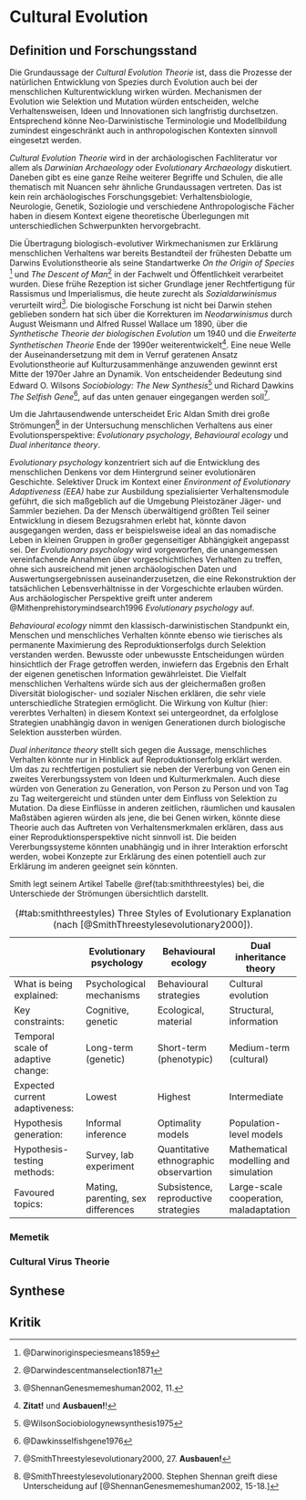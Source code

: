 # Cultural Evolution

## Definition und Forschungsstand

Die Grundaussage der *Cultural Evolution Theorie* ist, dass die Prozesse der natürlichen Entwicklung von Spezies durch Evolution auch bei der menschlichen Kulturentwicklung wirken würden. Mechanismen der Evolution wie Selektion und Mutation würden entscheiden, welche Verhaltensweisen, Ideen und Innovationen sich langfristig durchsetzen. Entsprechend könne Neo-Darwinistische Terminologie und Modellbildung zumindest eingeschränkt auch in anthropologischen Kontexten sinnvoll eingesetzt werden. 

*Cultural Evolution Theorie* wird in der archäologischen Fachliteratur vor allem als *Darwinian Archaeology* oder *Evolutionary Archaeology* diskutiert. Daneben gibt es eine ganze Reihe weiterer Begriffe und Schulen, die alle thematisch mit Nuancen sehr ähnliche Grundaussagen vertreten. Das ist kein rein archäologisches Forschungsgebiet: Verhaltensbiologie, Neurologie, Genetik, Soziologie und verschiedene Anthropologische Fächer haben in diesem Kontext eigene theoretische Überlegungen mit unterschiedlichen Schwerpunkten hervorgebracht. 

Die Übertragung biologisch-evolutiver Wirkmechanismen zur Erklärung menschlichen Verhaltens war bereits Bestandteil der frühesten Debatte um Darwins Evolutionstheorie als seine Standartwerke *On the Origin of Species* ^[@Darwinoriginspeciesmeans1859] und *The Descent of Man*^[@Darwindescentmanselection1871] in der Fachwelt und Öffentlichkeit verarbeitet wurden. Diese frühe Rezeption ist sicher Grundlage jener Rechtfertigung für Rassismus und Imperialismus, die heute zurecht als *Sozialdarwinismus* verurteilt wird^[@ShennanGenesmemeshuman2002, 11.]. Die biologische Forschung ist nicht bei Darwin stehen geblieben sondern hat sich über die Korrekturen im *Neodarwinismus* durch August Weismann und Alfred Russel Wallace um 1890, über die *Synthetische Theorie der biologischen Evolution* um 1940 und die *Erweiterte Synthetischen Theorie* Ende der 1990er weiterentwickelt^[**Zitat!** und **Ausbauen!**!]. Eine neue Welle der Auseinandersetzung mit dem in Verruf geratenen Ansatz Evolutionstheorie auf Kulturzusammenhänge anzuwenden gewinnt erst Mitte der 1970er Jahre an Dynamik. Von entscheidender Bedeutung sind Edward O. Wilsons *Sociobiology: The New Synthesis*^[@WilsonSociobiologynewsynthesis1975] und Richard Dawkins *The Selfish Gene*^[@Dawkinsselfishgene1976], auf das unten genauer eingegangen werden soll^[@SmithThreestylesevolutionary2000, 27. **Ausbauen!**].  

Um die Jahrtausendwende unterscheidet Eric Aldan Smith drei große Strömungen^[ @SmithThreestylesevolutionary2000. Stephen Shennan greift diese Unterscheidung auf [@ShennanGenesmemeshuman2002, 15-18.]] in der Untersuchung menschlichen Verhaltens aus einer Evolutionsperspektive: *Evolutionary psychology*, *Behavioural ecology* und *Dual inheritance theory*.

*Evolutionary psychology* konzentriert sich auf die Entwicklung des menschlichen Denkens vor dem Hintergrund seiner evolutionären Geschichte. Selektiver Druck im Kontext einer *Environment of Evolutionary Adaptiveness (EEA)* habe zur Ausbildung spezialisierter Verhaltensmodule geführt, die sich maßgeblich auf die Umgebung Pleistozäner Jäger- und Sammler beziehen. Da der Mensch überwältigend größten Teil seiner Entwicklung in diesem Bezugsrahmen erlebt hat, könnte davon ausgegangen werden, dass er beispielsweise ideal an das nomadische Leben in kleinen Gruppen in großer gegenseitiger Abhängigkeit angepasst sei. Der *Evolutionary psychology* wird vorgeworfen, die unangemessen vereinfachende Annahmen über vorgeschichtliches Verhalten zu treffen, ohne sich ausreichend mit jenen archäologischen Daten und Auswertungsergebnissen auseinanderzusetzen, die eine Rekonstruktion der tatsächlichen Lebensverhältnisse in der Vorgeschichte erlauben würden. Aus archäologischer Perspektive greift unter anderem @Mithenprehistorymindsearch1996 *Evolutionary psychology* auf.

*Behavioural ecology* nimmt den klassisch-darwinistischen Standpunkt ein, Menschen und menschliches Verhalten könnte ebenso wie tierisches als permanente Maximierung des Reproduktionserfolgs durch Selektion verstanden werden. Bewusste oder unbewusste Entscheidungen würden hinsichtlich der Frage getroffen werden, inwiefern das Ergebnis den Erhalt der eigenen genetischen Information gewährleistet. Die Vielfalt menschlichen Verhaltens würde sich aus der gleichermaßen großen Diversität biologischer- und sozialer Nischen erklären, die sehr viele unterschiedliche Strategien ermöglicht. Die Wirkung von Kultur (hier: vererbtes Verhalten) in diesem Kontext sei untergeordnet, da erfolglose Strategien unabhängig davon in wenigen Generationen durch biologische Selektion aussterben würden.  

*Dual inheritance theory* stellt sich gegen die Aussage, menschliches Verhalten könnte nur in Hinblick auf Reproduktionserfolg erklärt werden. Um das zu rechtfertigen postuliert sie neben der Vererbung von Genen ein zweites Vererbungssystem von Ideen und Kulturmerkmalen. Auch diese würden von Generation zu Generation, von Person zu Person und von Tag zu Tag weitergereicht und stünden unter dem Einfluss von Selektion zu Mutation. Da diese Einflüsse in anderen zeitlichen, räumlichen und kausalen Maßstäben agieren würden als jene, die bei Genen wirken, könnte diese Theorie auch das Auftreten von Verhaltensmerkmalen erklären, dass aus einer Reproduktionsperspektive nicht sinnvoll ist. Die beiden Vererbungssysteme könnten unabhängig und in ihrer Interaktion erforscht werden, wobei Konzepte zur Erklärung des einen potentiell auch zur Erklärung im anderen geeignet sein könnten. 

Smith legt seinem Artikel Tabelle \@ref(tab:smiththreestyles) bei, die Unterschiede der Strömungen übersichtlich darstellt.

Table: (\#tab:smiththreestyles) Three Styles of Evolutionary Explanation (nach [@SmithThreestylesevolutionary2000]).

|   | Evolutionary psychology | Behavioural ecology | Dual inheritance theory |
|---------------------|---------------------|---------------------|---------------------|
| What is being explained: | Psychological mechanisms | Behavioural strategies | Cultural evolution |
| Key constraints: | Cognitive, genetic | Ecological, material | Structural, information |
| Temporal scale of adaptive change: | Long-term (genetic) | Short-term (phenotypic) | Medium-term (cultural) |
| Expected current adaptiveness: | Lowest | Highest | Intermediate |
| Hypothesis generation: | Informal inference | Optimality models | Population-level models |
| Hypothesis-testing methods: | Survey, lab experiment | Quantitative ethnographic observartion | Mathematical modelling and simulation |
| Favoured topics: | Mating, parenting, sex differences | Subsistence, reproductive strategies | Large-scale cooperation, maladaptation |

### Memetik

### Cultural Virus Theorie

## Synthese

## Kritik



